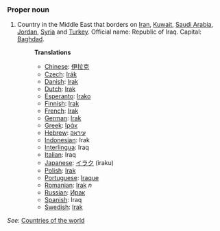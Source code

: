 ===Proper noun===

# Country in the Middle East that borders on [[Iran]], [[Kuwait]], [[Saudi Arabia]], [[Jordan]], [[Syria]] and [[Turkey]]. Official name: Republic of Iraq. Capital: [[Baghdad]].
#:'''Translations'''
#:*[[Chinese]]: [[伊拉克]]
#:*[[Czech]]: [[Irák]]
#:*[[Danish]]: [[Irak]]
#:*[[Dutch]]: [[Irak]]
#:*[[Esperanto]]: [[Irako]]
#:*[[Finnish]]: [[Irak]]
#:*[[French]]: [[Irak]]
#:*[[German]]: [[Irak]]
#:*[[Greek]]: [[Ιράκ]]
#:*[[Hebrew]]: [[עיראק]]
#:*[[Indonesian]]: Irak
#:*[[Interlingua]]: Iraq
#:*[[Italian]]: Iraq
#:*[[Japanese]]: [[イラク]] (iraku)
#:*[[Polish]]: [[Irak]]
#:*[[Portuguese]]: [[Iraque]]
#:*[[Romanian]]: [[Irak]] ''n''
#:*[[Russian]]: [[Ирак]]
#:*[[Spanish]]: Iraq
#:*[[Swedish]]: [[Irak]]

''See'': [[Countries of the world]]